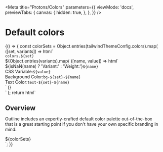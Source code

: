 
<Meta
  title="Protons/Colors"
  parameters={{
    viewMode: 'docs',
    previewTabs: {
      canvas: {
        hidden: true,
      },
    },
  }}
/>

# Default colors

<Story name="Colors">
  {() => {
    const colorSets = Object.entries(tailwindThemeConfig.colors).map(
      ([set, variants]) => html`
        <div>
          <div
            class="flex flex-col space-y-3 sm:flex-row text-xs sm:space-y-0 sm:space-x-4 pb-8 border-b border-demo-lightGray"
          >
            <div class="w-32 flex-shrink-0">
              <div class="h-10 flex flex-col justify-center">
                <div>
                  <code class="text-xs text-demo-darkGray">colors.${set}</code>
                </div>
              </div>
            </div>
            <div
              class="min-w-0 flex-1 grid grid-cols-1 lg:grid-cols-2 lg:gap-x-4 lg:gap-y-3 xxl:grid-cols-4 mb-8"
            >
              ${Object.entries(variants).map(
                ([name, value]) => html`
                  <div
                    class="space-y-1.5 my-2 lg:my-4 pb-2 lg:pb-4 border-b border-demo-lightGray"
                  >
                    <div
                      class="h-16 w-full rounded shadow bg-${set}-${name}"
                    ></div>
                    <div class="px-0.5">
                      <div class="text-sm pt-2">
                        <div class="flex flex-row justify-between">
                          <span class="font-semibold"
                            >${isNaN(name) ? 'Variant:' : 'Weight:'}</span
                          ><code>${name}</code>
                        </div>
                        <div class="flex flex-row justify-between">
                          <span class="font-semibold">CSS Variable:</span
                          ><code>${value}</code>
                        </div>
                        <div class="flex flex-row justify-between">
                          <span class="font-semibold">Background Color:</span
                          ><code>bg-${set}-${name}</code>
                        </div>
                        <div class="flex flex-row justify-between">
                          <span class="font-semibold">Text Color:</span
                          ><code>text-${set}-${name}</code>
                        </div>
                      </div>
                    </div>
                  </div>
                `
              )}
            </div>
          </div>
        </div>
      `
    );
    return html`
      <div class="prose">
        <h2
          class="group flex whitespace-pre-wrap"
          id="overview"
          style="margin-bottom: 0px;"
        >
          <span class="sr-only">Overview</span>
        </h2>
        <p>
          Outline includes an expertly-crafted default color palette
          out-of-the-box that is a great starting point if you don't have your
          own specific branding in mind.
        </p>
        <div class="mt-10"></div>
      </div>
      <div class="grid grid-cols-1 gap-8">${colorSets}</div>
    `;
  }}
</Story>
